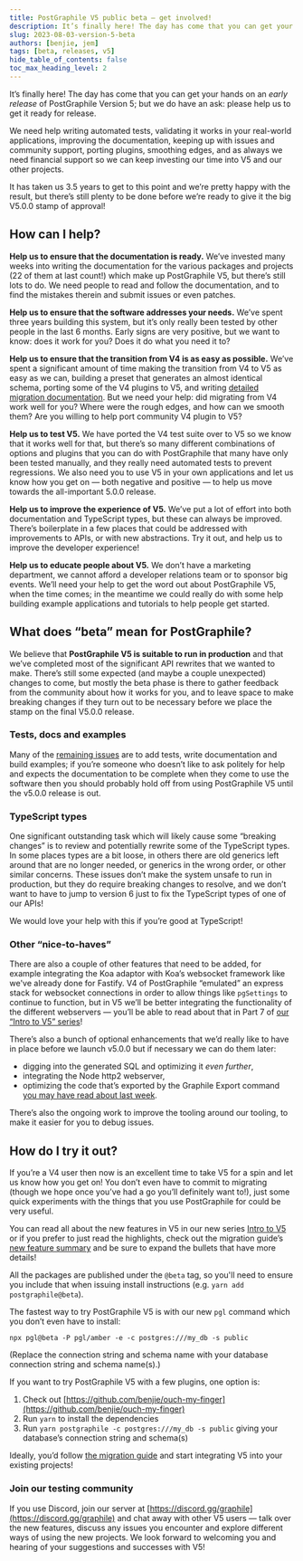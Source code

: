 ```yaml
---
title: PostGraphile V5 public beta — get involved!
description: It’s finally here! The day has come that you can get your hands on an early release of PostGraphile Version 5!
slug: 2023-08-03-version-5-beta
authors: [benjie, jem]
tags: [beta, releases, v5]
hide_table_of_contents: false
toc_max_heading_level: 2
---
```



<div className={styles.intro}>

It’s finally here! The day has come that you can get your hands on an _early release_ of PostGraphile Version 5; but we do have an ask: please help us to get it ready for release.

</div>

We need help writing automated tests, validating it works in your real-world applications, improving the documentation, keeping up with issues and community support, porting plugins, smoothing edges, and as always we need financial support so we can keep investing our time into V5 and our other projects.

It has taken us 3.5 years to get to this point and we’re pretty happy with the result, but there’s still plenty to be done before we’re ready to give it the big V5.0.0 stamp of approval!

## How can I help?

**Help us to ensure that the documentation is ready.** We’ve invested many weeks into writing the documentation for the various packages and projects (22 of them at last count!) which make up PostGraphile V5, but there’s still lots to do. We need people to read and follow the documentation, and to find the mistakes therein and submit issues or even patches.

**Help us to ensure that the software addresses your needs.** We’ve spent three years building this system, but it’s only really been tested by other people in the last 6 months. Early signs are very positive, but we want to know: does it work for you? Does it do what you need it to?

**Help us to ensure that the transition from V4 is as easy as possible.** We’ve spent a significant amount of time making the transition from V4 to V5 as easy as we can, building a preset that generates an almost identical schema, porting some of the V4 plugins to V5, and writing [detailed migration documentation](https://postgraphile.org/postgraphile/5/migrating-from-v4/). But we need your help: did migrating from V4 work well for you? Where were the rough edges, and how can we smooth them? Are you willing to help port community V4 plugin to V5?

**Help us to test V5.** We have ported the V4 test suite over to V5 so we know that it works well for that, but there’s so many different combinations of options and plugins that you can do with PostGraphile that many have only been tested manually, and they really need automated tests to prevent regressions. We also need you to use V5 in your own applications and let us know how you get on — both negative and positive — to help us move towards the all-important 5.0.0 release.

**Help us to improve the experience of V5.** We’ve put a lot of effort into both documentation and TypeScript types, but these can always be improved. There’s boilerplate in a few places that could be addressed with improvements to APIs, or with new abstractions. Try it out, and help us to improve the developer experience!

**Help us to educate people about V5.** We don’t have a marketing department, we cannot afford a developer relations team or to sponsor big events. We’ll need your help to get the word out about PostGraphile V5, when the time comes; in the meantime we could really do with some help building example applications and tutorials to help people get started.

<!-- truncate-->

## What does “beta” mean for PostGraphile?

We believe that **PostGraphile V5 is suitable to run in production** and that we’ve completed most of the significant API rewrites that we wanted to make. There’s still some expected (and maybe a couple unexpected) changes to come, but mostly the beta phase is there to gather feedback from the community about how it works for you, and to leave space to make breaking changes if they turn out to be necessary before we place the stamp on the final V5.0.0 release.

### Tests, docs and examples

Many of the [remaining issues](https://github.com/benjie/crystal/milestone/3) are to add tests, write documentation and build examples; if you’re someone who doesn’t like to ask politely for help and expects the documentation to be complete when they come to use the software then you should probably hold off from using PostGraphile V5 until the v5.0.0 release is out.

### TypeScript types

One significant outstanding task which will likely cause some “breaking changes” is to review and potentially rewrite some of the TypeScript types. In some places types are a bit loose, in others there are old generics left around that are no longer needed, or generics in the wrong order, or other similar concerns. These issues don’t make the system unsafe to run in production, but they do require breaking changes to resolve, and we don’t want to have to jump to version 6 just to fix the TypeScript types of one of our APIs!

We would love your help with this if you’re good at TypeScript!

### Other “nice-to-haves”

There are also a couple of other features that need to be added, for example integrating the Koa adaptor with Koa’s websocket framework like we've already done for Fastify. V4 of PostGraphile “emulated” an express stack for websocket connections in order to allow things like `pgSettings` to continue to function, but in V5 we’ll be better integrating the functionality of the different webservers — you’ll be able to read about that in Part 7 of [our “Intro to V5” series](https://dev.to/benjie/series/23459)!

There’s also a bunch of optional enhancements that we’d really like to have in place before we launch v5.0.0 but if necessary we can do them later:

- digging into the generated SQL and optimizing it _even further_,
- integrating the Node http2 webserver,
- optimizing the code that’s exported by the Graphile Export command [you may have read about last week](https://dev.to/graphile/intro-to-postgraphile-v5-part-6-excellent-executable-exports-1150).

There’s also the ongoing work to improve the tooling around our tooling, to make it easier for you to debug issues.

## How do I try it out?

If you’re a V4 user then now is an excellent time to take V5 for a spin and let us know how you get on! You don’t even have to commit to migrating (though we hope once you’ve had a go you’ll definitely want to!), just some quick experiments with the things that you use PostGraphile for could be very useful.

You can read all about the new features in V5 in our new series [Intro to V5](https://dev.to/graphile/intro-to-postgraphile-v5-part-1-replacing-the-foundations-3lh0) or if you prefer to just read the highlights, check out the migration guide’s [new feature summary](https://postgraphile.org/postgraphile/5/migrating-from-v4/v5-new-feature-summary) and be sure to expand the bullets that have more details!

All the packages are published under the `@beta` tag, so you'll need to ensure you include that when issuing install instructions (e.g. `yarn add postgraphile@beta`).

The fastest way to try PostGraphile V5 is with our new `pgl` command which you don’t even have to install:

```
npx pgl@beta -P pgl/amber -e -c postgres:///my_db -s public
```

(Replace the connection string and schema name with your database connection string and schema name(s).)

If you want to try PostGraphile V5 with a few plugins, one option is:

1. Check out [https://github.com/benjie/ouch-my-finger](https://github.com/benjie/ouch-my-finger)
2. Run `yarn` to install the dependencies
3. Run `yarn postgraphile -c postgres:///my_db -s public` giving your database’s connection string and schema(s)

Ideally, you’d follow [the migration guide](https://postgraphile.org/postgraphile/5/migrating-from-v4/) and start integrating V5 into your existing projects!

### Join our testing community

If you use Discord, join our server at [https://discord.gg/graphile](https://discord.gg/graphile) and chat away with other V5 users — talk over the new features, discuss any issues you encounter and explore different ways of using the new projects. We look forward to welcoming you and hearing of your suggestions and successes with V5!
